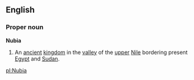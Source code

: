 ==English==
===Proper noun===
'''Nubia'''
{{wikipedia}}
# An [[ancient]] [[kingdom]] in the [[valley]] of the [[upper]] [[Nile]] bordering present [[Egypt]] and [[Sudan]].

[[pl:Nubia]]